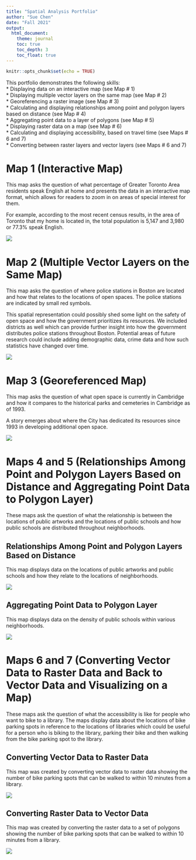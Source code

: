 ```yaml
---
title: "Spatial Analysis Portfolio"
author: "Sue Chen"
date: "Fall 2021"
output: 
  html_document:
    theme: journal
    toc: true
    toc_depth: 3
    toc_float: true
---
```


```r
knitr::opts_chunk$set(echo = TRUE)
```

This portfolio demonstrates the following skills:
<br>
* Displaying data on an interactive map (see Map # 1) <br>
* Displaying multiple vector layers on the same map (see Map # 2) <br>
* Georeferencing a raster image (see Map # 3) <br>
* Calculating and displaying relationships among point and polygon layers based on distance (see Map # 4) <br>
* Aggregating point data to a layer of polygons (see Map # 5) <br>
* Displaying raster data on a map (see Map # 6) <br>
* Calculating and displaying accessibility, based on travel time (see Maps # 6 and 7) <br>
* Converting between raster layers and vector layers (see Maps # 6 and 7)

# Map 1 (Interactive Map)

This map asks the question of what percentage of Greater Toronto Area residents speak English at home and presents the data in an interactive map format, which allows for readers to zoom in on areas of special interest for them.

For example, according to the most recent census results, in the area of Toronto that my home is located in, the total population is 5,147 and 3,980 or 77.3% speak English.

[![](thumbnails/toronto_english_map.png)](links/toronto_english_map.html){target="_blank"}

# Map 2 (Multiple Vector Layers on the Same Map)

This map asks the question of where police stations in Boston are located and how that relates to the locations of open spaces. The police stations are indicated by small red symbols. 

This spatial representation could possibly shed some light on the safety of open space and how the government prioritizes its resources. We included districts as well which can provide further insight into how the government distributes police stations throughout Boston. Potential areas of future research could include adding demographic data, crime data and how such statistics have changed over time.

[![](thumbnails/boston_police.png)](links/boston_police.pdf){target="_blank"}

# Map 3 (Georeferenced Map)

This map asks the question of what open space is currently in Cambridge and how it compares to the historical parks and cemeteries in Cambridge as of 1993. 

A story emerges about where the City has dedicated its resources since 1993 in developing additional open space.

[![](thumbnails/cambridge_georef.png)](links/cambridge_georef.pdf){target="_blank"}

# Maps 4 and 5 (Relationships Among Point and Polygon Layers Based on Distance and Aggregating Point Data to Polygon Layer)

These maps ask the question of what the relationship is between the locations of public artworks and the locations of public schools and how public schools are distributed throughout neighborhoods.

## Relationships Among Point and Polygon Layers Based on Distance

This map displays data on the locations of public artworks and public schools and how they relate to the locations of neighborhoods. 

[![](thumbnails/cambridge_art_schools.png)](links/cambridge_art_schools.pdf){target="_blank"}

## Aggregating Point Data to Polygon Layer

This map displays data on the density of public schools within various neighborhoods. 

[![](thumbnails/cambridge_schools.png)](links/cambridge_schools.pdf){target="_blank"}

# Maps 6 and 7 (Converting Vector Data to Raster Data and Back to Vector Data and Visualizing on a Map)

These maps ask the question of what the accessibility is like for people who want to bike to a library. The maps display data about the locations of bike parking spots in reference to the locations of libraries which could be useful for a person who is biking to the library, parking their bike and then walking from the bike parking spot to the library.

## Converting Vector Data to Raster Data

This map was created by converting vector data to raster data showing the number of bike parking spots that can be walked to within 10 minutes from a library.

[![](thumbnails/cambridge_raster.png)](links/cambridge_raster.pdf){target="_blank"}

## Converting Raster Data to Vector Data

This map was created by converting the raster data to a set of polygons showing the number of bike parking spots that can be walked to within 10 minutes from a library.

[![](thumbnails/cambridge_polygon.png)](links/cambridge_polygon.pdf){target="_blank"}



